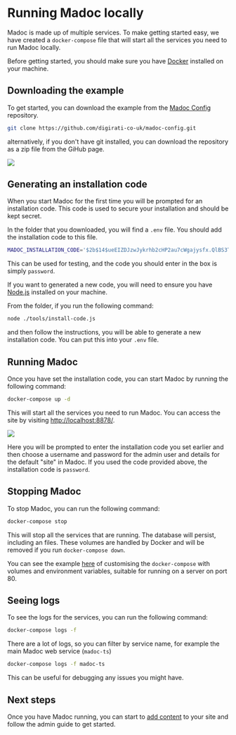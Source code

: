 # Running Madoc locally

Madoc is made up of multiple services. To make getting started easy, we have created a `docker-compose` file that will start all the services you need to run Madoc locally.

Before getting started, you should make sure you have [Docker](https://www.docker.com/) installed on your machine.

## Downloading the example

To get started, you can download the example from the [Madoc Config](https://github.com/digirati-co-uk/madoc-config) repository.

```bash
git clone https://github.com/digirati-co-uk/madoc-config.git
```

alternatively, if you don't have git installed, you can download the repository as a zip file from the GiHub page.

![](/assets/madoc-download.png)

## Generating an installation code

When you start Madoc for the first time you will be prompted for an installation code. This code is used to secure your installation and should be kept secret.


In the folder that you downloaded, you will find a `.env` file. You should add the installation code to this file.

```bash
MADOC_INSTALLATION_CODE='$2b$14$ueEIZDJzwJykrhb2cHP2au7cWgajysfx.QlBS3TGs/qtoENloYGRu'
```

This can be used for testing, and the code you should enter in the box is simply `password`.

If you want to generated a new code, you will need to ensure you have [Node.js](https://nodejs.org/en/) installed on your machine.

From the folder, if you run the following command:

```bash
node ./tools/install-code.js
```

and then follow the instructions, you will be able to generate a new installation code. You can put this into your `.env` file.

## Running Madoc

Once you have set the installation code, you can start Madoc by running the following command:

```bash
docker-compose up -d
```

This will start all the services you need to run Madoc. You can access the site by visiting [http://localhost:8878/](http://localhost:8878/).

![](/assets/install-code.jpg)

Here you will be prompted to enter the installation code you set earlier and then choose a username and password for the admin user and details for the default "site" in Madoc. If you used the code provided above, the installation code is `password`.

## Stopping Madoc

To stop Madoc, you can run the following command:

```bash
docker-compose stop
```

This will stop all the services that are running. The database will persist, including an files. These volumes are handled by Docker and will be removed if you run `docker-compose down`.

You can see the example [here](https://github.com/digirati-co-uk/madoc-config/blob/main/ec2/docker-compose.yaml) of customising the `docker-compose` with volumes and environment variables, suitable for running on a server on port 80.

## Seeing logs

To see the logs for the services, you can run the following command:

```bash
docker-compose logs -f
```

There are a lot of logs, so you can filter by service name, for example the main Madoc web service (`madoc-ts`)

```bash
docker-compose logs -f madoc-ts
```

This can be useful for debugging any issues you might have.

## Next steps

Once you have Madoc running, you can start to
[add content](/admin-guide/managing-iiif/importing) to your site and follow the admin guide to get started.
